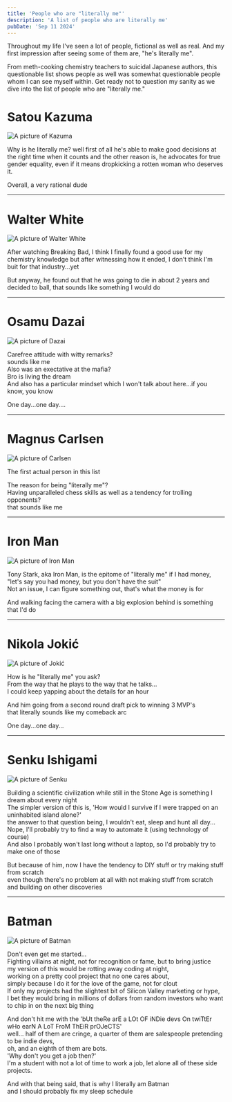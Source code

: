 ```yaml
---
title: 'People who are "literally me"'
description: 'A list of people who are literally me'
pubDate: 'Sep 11 2024'
---
```


Throughout my life I've seen a lot of people, fictional as well as real.
And my first impression after seeing some of them are, "he's literally me".

From meth-cooking chemistry teachers to suicidal Japanese authors,
this questionable list shows people as well was somewhat questionable people whom I can see myself within.
Get ready not to question my sanity as we dive into the list of people who are "literally me."


# Satou Kazuma
![A picture of Kazuma](/blog-imgs/literally-me/kazuma.webp)

Why is he literally me? well first of all he's able to make good decisions at the right time when it counts
and the other reason is, he advocates for true gender equality,
even if it means dropkicking a rotten woman who deserves it.

Overall, a very rational dude

---

# Walter White
<img src="/blog-imgs/literally-me/walter.webp"
 style="object-fit: contain; max-height: 450px;" alt="A picture of Walter White" />

After watching Breaking Bad, I think I finally found a good use for my chemistry knowledge
but after witnessing how it ended, I don't think I'm buit for that industry...yet

But anyway, he found out that he was going to die in about 2 years and decided to ball,
that sounds like something I would do

---

# Osamu Dazai
<img src="/blog-imgs/literally-me/dazai.webp"
 style="object-fit: contain; max-height: 450px;" alt="A picture of Dazai" />

Carefree attitude with witty remarks? \
sounds like me \
Also was an exectative at the mafia? \
Bro is living the dream \
And also has a particular mindset which I won't talk about here...if you know, you know

One day...one day....

---

# Magnus Carlsen
<img src="/blog-imgs/literally-me/carlsen.jpg"
 style="object-fit: contain; max-height: 450px;" alt="A picture of Carlsen" />

The first actual person in this list

The reason for being "literally me"? \
Having unparalleled chess skills as well as a tendency for trolling opponents? \
that sounds like me

---

# Iron Man
<img src="/blog-imgs/literally-me/iron_man.jpg"
 style="object-fit: contain; max-height: 450px;" alt="A picture of Iron Man" />

Tony Stark, aka Iron Man, is the epitome of "literally me" if I had money, \
"let's say you had money, but you don't have the suit" \
Not an issue, I can figure something out, that's what the money is for

And walking facing the camera with a big explosion behind is something that I'd do

---

# Nikola Jokić
<img src="/blog-imgs/literally-me/jokic.webp"
 style="object-fit: contain; max-height: 450px;" alt="A picture of Jokić" />

How is he "literally me" you ask? \
From the way that he plays to the way that he talks... \
I could keep yapping about the details for an hour

And him going from a second round draft pick to winning 3 MVP's \
that literally sounds like my comeback arc

One day...one day...

---

# Senku Ishigami
<img src="/blog-imgs/literally-me/senku.webp"
 style="object-fit: contain; max-height: 450px;" alt="A picture of Senku" />

Building a scientific civilization while still in the Stone Age is something I dream about every night \
The simpler version of this is, 'How would I survive if I were trapped on an uninhabited island alone?' \
the answer to that question being, I wouldn't eat, sleep and hunt all day... \
Nope, I'll probably try to find a way to automate it (using technology of course) \
And also I probably won't last long without a laptop, so I'd probably try to make one of those

But because of him, now I have the tendency to DIY stuff or try making stuff from scratch \
even though there's no problem at all with not making stuff from scratch and building on other discoveries

---

# Batman
<img src="/blog-imgs/literally-me/batman.jpg"
 style="object-fit: contain; max-height: 450px;" alt="A picture of Batman" />

Don't even get me started... \
Fighting villains at night, not for recognition or fame, but to bring justice \
my version of this would be rotting away coding at night, \
working on a pretty cool project that no one cares about, \
simply because I do it for the love of the game, not for clout \
If only my projects had the slightest bit of Silicon Valley marketing or hype, \
I bet they would bring in millions of dollars from random investors
who want to chip in on the next big thing

And don't hit me with the 'bUt theRe arE a LOt OF iNDie devs On twiTtEr wHo earN A LoT FroM ThEiR prOJeCTS' \
well... half of them are cringe, a quarter of them are salespeople pretending to be indie devs, \
oh, and an eighth of them are bots. \
'Why don't you get a job then?' \
I'm a student with not a lot of time to work a job, let alone all of these side projects.

And with that being said, that is why I literally am Batman \
and I should probably fix my sleep schedule
